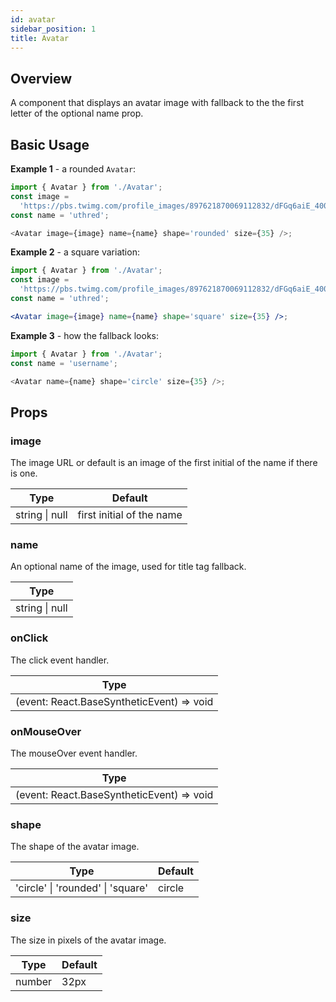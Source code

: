 ```yaml
---
id: avatar
sidebar_position: 1
title: Avatar
---
```


## Overview
A component that displays an avatar image with fallback to the the first letter of the optional name prop.

## Basic Usage

**Example 1** - a rounded `Avatar`:

```js
import { Avatar } from './Avatar';
const image =
  'https://pbs.twimg.com/profile_images/897621870069112832/dFGq6aiE_400x400.jpg';
const name = 'uthred';

<Avatar image={image} name={name} shape='rounded' size={35} />;
```

**Example 2** - a square variation:

```jsx
import { Avatar } from './Avatar';
const image =
  'https://pbs.twimg.com/profile_images/897621870069112832/dFGq6aiE_400x400.jpg';
const name = 'uthred';

<Avatar image={image} name={name} shape='square' size={35} />;
```

**Example 3** - how the fallback looks:

```js
import { Avatar } from './Avatar';
const name = 'username';

<Avatar name={name} shape='circle' size={35} />;
```

## Props

### image

The image URL or default is an image of the first initial of the name if there is one.

| Type           | Default                   |
| -------------- | ------------------------- |
| string \| null | first initial of the name |

### name

An optional name of the image, used for title tag fallback.

| Type           |
| -------------- |
| string \| null |

### onClick

The click event handler.

| Type                                      |
| ----------------------------------------- |
| (event: React.BaseSyntheticEvent) => void |

### onMouseOver

The mouseOver event handler.

| Type                                      |
| ----------------------------------------- |
| (event: React.BaseSyntheticEvent) => void |

### shape

The shape of the avatar image.

| Type                              | Default  |
| --------------------------------- | -------- |
| 'circle' \| 'rounded' \| 'square' | circle   |

### size

The size in pixels of the avatar image.

| Type   | Default |
| ------ | ------- |
| number | 32px    |


